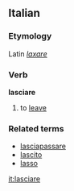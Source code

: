 ==Italian==
===Etymology===
Latin ''[[laxare]]''
===Verb===
'''lasciare'''

# to [[leave]]

===Related terms===
*[[lasciapassare]]
*[[lascito]]
*[[lasso]]

[[it:lasciare]]